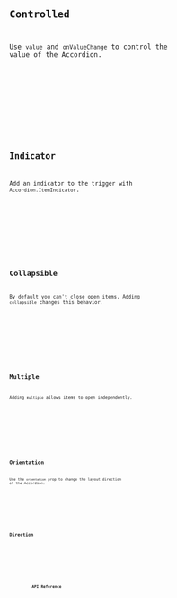 






<Preview client:load>
	<Fragment slot="preview">
		<Default client:visible />
	</Fragment>
	<Fragment slot="code">
		<Code code={DefaultRaw} lang="tsx" />
	</Fragment>
</Preview>

## Controlled

Use `value` and `onValueChange` to control the value of the Accordion.

<Preview client:load>
	<Fragment slot="preview">
		<Controlled client:visible />
	</Fragment>
	<Fragment slot="code">
		<Code code={ControlledRaw} lang="tsx" />
	</Fragment>
</Preview>

## Indicator

Add an indicator to the trigger with `Accordion.ItemIndicator`.

<Preview client:load>
	<Fragment slot="preview">
		<Indicator client:visible />
	</Fragment>
	<Fragment slot="code">
		<Code code={IndicatorRaw} lang="tsx" />
	</Fragment>
</Preview>

## Collapsible

By default you can't close open items. Adding `collapsible` changes this behavior.

<Preview client:load>
	<Fragment slot="preview">
		<Collapsible client:visible />
	</Fragment>
	<Fragment slot="code">
		<Code code={CollapsibleRaw} lang="tsx" />
	</Fragment>
</Preview>

## Multiple

Adding `multiple` allows items to open independently.

<Preview client:load>
	<Fragment slot="preview">
		<Multiple client:visible />
	</Fragment>
	<Fragment slot="code">
		<Code code={MultipleRaw} lang="tsx" />
	</Fragment>
</Preview>

## Orientation

Use the `orientation` prop to change the layout direction of the Accordion.

<Preview client:load>
	<Fragment slot="preview">
		<Orientation client:visible />
	</Fragment>
	<Fragment slot="code">
		<Code code={OrientationRaw} lang="tsx" />
	</Fragment>
</Preview>

## Direction

<Preview client:load>
	<Fragment slot="preview">
		<Dir client:visible />
	</Fragment>
	<Fragment slot="code">
		<Code code={DirRaw} lang="tsx" />
	</Fragment>
</Preview>

## API Reference

<ApiTable />
